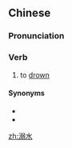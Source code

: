 ==Chinese==
{{zh-forms}}

===Pronunciation===
{{zh-pron
|m=nìshuǐ
|c=nik6 seoi2
|cat=v
}}

===Verb===
{{zh-verb}}

# to [[drown]]

====Synonyms====
* {{zh-l|溺死}}
* {{zh-l|淹死}}

[[zh:溺水]]